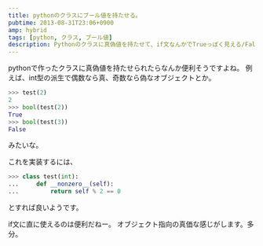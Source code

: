 ```yaml
---
title: pythonのクラスにブール値を持たせる。
pubtime: 2013-08-31T23:06+0900
amp: hybrid
tags: [python, クラス, ブール値]
description: Pythonのクラスに真偽値を持たせて、if文なんかでTrueっぽく見える/Falseっぽく見えるようなクラスを作る方法です。
---
```


pythonで作ったクラスに真偽値を持たせられたらなんか便利そうですよね。
例えば、int型の派生で偶数なら真、奇数なら偽なオブジェクトとか。
``` python
>>> test(2)
2
>>> bool(test(2))
True
>>> bool(test(3))
False
```
みたいな。

これを実装するには、
``` python
>>> class test(int):
... 	def __nonzero__(self):
... 		return self % 2 == 0
```
とすれば良いようです。

if文に直に使えるのは便利だねー。
オブジェクト指向の真価な感じがします。多分。
